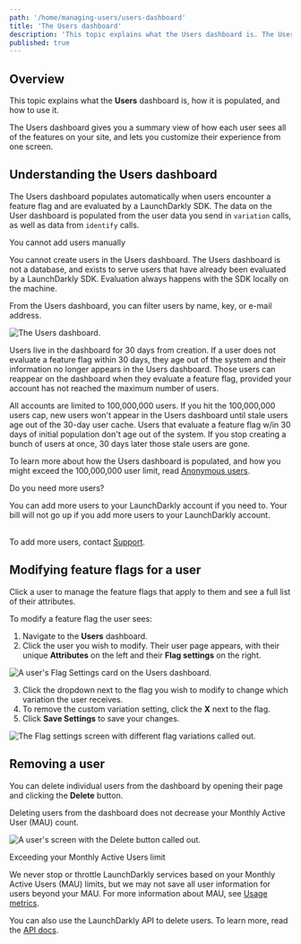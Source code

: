 ```yaml
---
path: '/home/managing-users/users-dashboard'
title: 'The Users dashboard'
description: 'This topic explains what the Users dashboard is. The Users dashboard gives you a summary view of how each user sees all of the features on your site, and lets you customize their experience from one screen.'
published: true
---
```


## Overview

This topic explains what the **Users** dashboard is, how it is populated, and how to use it.

The Users dashboard gives you a summary view of how each user sees all of the features on your site, and lets you customize their experience from one screen.

## Understanding the Users dashboard

The Users dashboard populates automatically when users encounter a feature flag and are evaluated by a LaunchDarkly SDK. The data on the User dashboard is populated from the user data you send in `variation` calls, as well as data from `identify` calls. 

<Callout intent="alert">
  <CalloutTitle>You cannot add users manually</CalloutTitle>
  <CalloutDescription>
 
You cannot create users in the Users dashboard. The Users dashboard is not a database, and exists to serve users that have already been evaluated by a LaunchDarkly SDK. Evaluation always happens with the SDK locally on the machine.

</CalloutDescription>
</Callout> 

From the Users dashboard, you can filter users by name, key, or e-mail address.

![The Users dashboard.](../../images/users.png) 

Users live in the dashboard for 30 days from creation. If a user does not evaluate a feature flag within 30 days, they age out of the system and their information no longer appears in the Users dashboard. Those users can reappear on the dashboard when they evaluate a feature flag, provided your account has not reached the maximum number of users.

All accounts are limited to 100,000,000 users. If you hit the 100,000,000 users cap, new users won't appear in the Users dashboard until stale users age out of the 30-day user cache. Users that evaluate a feature flag w/in 30 days of initial population don't age out of the system. If you stop creating a bunch of users at once, 30 days later those stale users are gone. 

To learn more about how the Users dashboard is populated, and how you might exceed the 100,000,000 user limit, read [Anonymous users](/home/managing-users/anonymous-users).

<Callout intent="info">
  <CalloutTitle>Do you need more users?</CalloutTitle>
  <CalloutDescription>
 
You can add more users to your LaunchDarkly account if you need to. Your bill will not go up if you add more users to your LaunchDarkly account.<br/><br/>

To add more users, contact [Support](https://support.launchdarkly.com/hc/en-us/requests/new).

</CalloutDescription>
</Callout> 

## Modifying feature flags for a user 

Click a user to manage the feature flags that apply to them and see a full list of their attributes.

To modify a feature flag the user sees:

1. Navigate to the **Users** dashboard.
2. Click the user you wish to modify. Their user page appears, with their unique **Attributes** on the left and their **Flag settings** on the right.

![A user's Flag Settings card on the Users dashboard.](../../images/users-targeting-is-one-of.png) 

3. Click the dropdown next to the flag you wish to modify to change which variation the user receives.
4. To remove the custom variation setting, click the **X** next to the flag.
5. Click **Save Settings** to save your changes.

![The Flag settings screen with different flag variations called out.](../../images/users-details-targeting-callout.png) 


## Removing a user 

You can delete individual users from the dashboard by opening their page and clicking the **Delete** button. 

Deleting users from the dashboard does not decrease your Monthly Active User (MAU) count. 

![A user's screen with the Delete button called out.](../../images/users-delete-callout.png) 

<Callout intent="alert">
  <CalloutTitle>Exceeding your Monthly Active Users limit</CalloutTitle>
  <CalloutDescription>

We never stop or throttle LaunchDarkly services based on your Monthly Active Users (MAU) limits, but we may not save
all user information for users beyond your MAU. For more information about MAU, see [Usage
metrics](/home/metrics-insights/usage-metrics).

  </CalloutDescription>
</Callout> 

You can also use the LaunchDarkly API to delete users. To learn more, read the [API docs](https://apidocs.launchdarkly.com/reference#delete-user).
